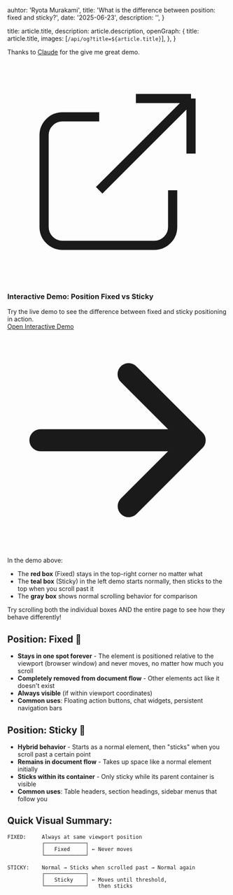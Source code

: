 
  auhtor: 'Ryota Murakami',
  title: 'What is the difference between position: fixed and sticky?',
  date: '2025-06-23',
  description: '',
}

  title: article.title,
  description: article.description,
  openGraph: {
    title: article.title,
    images: [`/api/og?title=${article.title}`],
  },
}


Thanks to [Claude](https://claude.ai) for the give me great demo.

<div className="rounded-lg border border-gray-200 dark:border-gray-700 p-8 text-center bg-gradient-to-br from-blue-50 to-indigo-50 dark:from-gray-800 dark:to-gray-900">
  <div className="mb-4">
    <svg
      className="mx-auto h-12 w-12 text-blue-500"
      fill="none"
      viewBox="0 0 24 24"
      stroke="currentColor"
    >
      <path
        strokeLinecap="round"
        strokeLinejoin="round"
        strokeWidth={2}
        d="M10 6H6a2 2 0 00-2 2v10a2 2 0 002 2h10a2 2 0 002-2v-4M14 4h6m0 0v6m0-6L10 14"
      />
    </svg>
  </div>
  <h3 className="text-lg font-semibold text-gray-900 dark:text-white mb-2">
    Interactive Demo: Position Fixed vs Sticky
  </h3>
  <div className="text-gray-600 dark:text-gray-300 mb-4">
    Try the live demo to see the difference between fixed and sticky positioning
    in action.
  </div>
  <a
    href="https://claude.ai/public/artifacts/a123d862-ef0e-4454-b3b2-915f78349c57"
    target="_blank"
    rel="noopener noreferrer"
    className="inline-flex items-center px-6 py-3 border border-transparent text-base font-medium rounded-md text-white bg-blue-600 hover:bg-blue-700 focus:outline-none focus:ring-2 focus:ring-offset-2 focus:ring-blue-500 transition-colors duration-200"
  >
    Open Interactive Demo
    <svg className="ml-2 -mr-1 w-4 h-4" fill="currentColor" viewBox="0 0 20 20">
      <path
        fillRule="evenodd"
        d="M10.293 3.293a1 1 0 011.414 0l6 6a1 1 0 010 1.414l-6 6a1 1 0 01-1.414-1.414L14.586 11H3a1 1 0 110-2h11.586l-4.293-4.293a1 1 0 010-1.414z"
        clipRule="evenodd"
      />
    </svg>
  </a>
</div>

In the demo above:

- The **red box** (Fixed) stays in the top-right corner no matter what
- The **teal box** (Sticky) in the left demo starts normally, then sticks to the top when you scroll past it
- The **gray box** shows normal scrolling behavior for comparison

Try scrolling both the individual boxes AND the entire page to see how they behave differently!

## **Position: Fixed** 📌

- **Stays in one spot forever** - The element is positioned relative to the viewport (browser window) and never moves, no matter how much you scroll
- **Completely removed from document flow** - Other elements act like it doesn't exist
- **Always visible** (if within viewport coordinates)
- **Common uses**: Floating action buttons, chat widgets, persistent navigation bars

## **Position: Sticky** 🍯

- **Hybrid behavior** - Starts as a normal element, then "sticks" when you scroll past a certain point
- **Remains in document flow** - Takes up space like a normal element initially
- **Sticks within its container** - Only sticky while its parent container is visible
- **Common uses**: Table headers, section headings, sidebar menus that follow you

## **Quick Visual Summary**:

```
FIXED:     Always at same viewport position
           ┌─────────────┐
           │   Fixed     │ ← Never moves
           └─────────────┘

STICKY:    Normal → Sticks when scrolled past → Normal again
           ┌─────────────┐
           │   Sticky    │ ← Moves until threshold,
           └─────────────┘   then sticks
```
